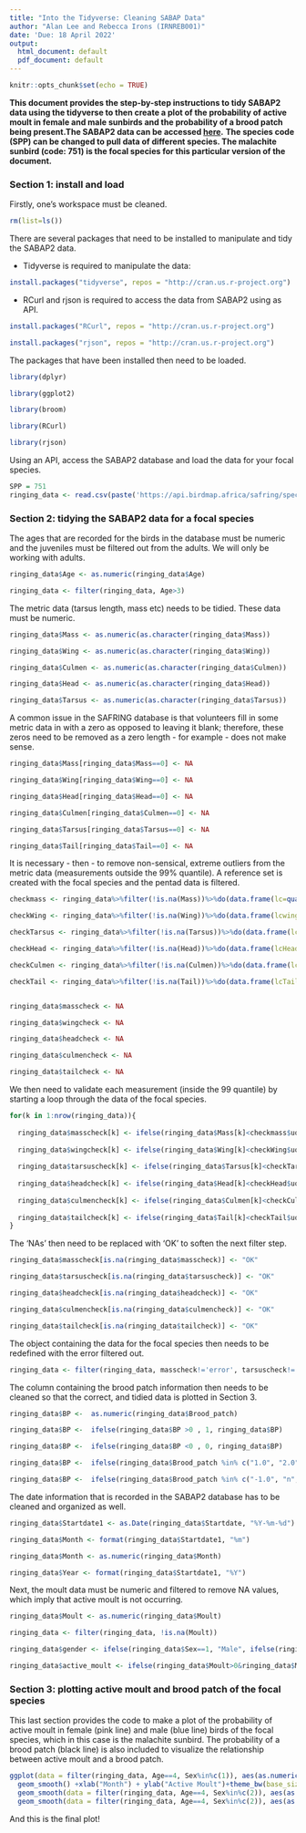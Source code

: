 ```yaml
---
title: "Into the Tidyverse: Cleaning SABAP Data"
author: "Alan Lee and Rebecca Irons (IRNREB001)"
date: 'Due: 18 April 2022'
output:
  html_document: default
  pdf_document: default
---
```


```r
knitr::opts_chunk$set(echo = TRUE)
```


**This document provides the step-by-step instructions to tidy SABAP2 data using the tidyverse to then create a plot of the probability of active moult in female and male sunbirds and the probability of a brood patch being present.The SABAP2 data can be accessed [here](https://sabap2.birdmap.africa/).**
**The species code (SPP) can be changed to pull data of different species. The malachite sunbird (code: 751) is the focal species for this particular version of the document.**



### Section 1: install and load

Firstly, one's workspace must be cleaned. 

```r

rm(list=ls())
```


There are several packages that need to be installed to manipulate and tidy the SABAP2 data. 

- Tidyverse is required to manipulate the data: 
```r
install.packages("tidyverse", repos = "http://cran.us.r-project.org")
```

- RCurl and rjson is required to access the data from SABAP2 using as API.  
```r
install.packages("RCurl", repos = "http://cran.us.r-project.org")

install.packages("rjson", repos = "http://cran.us.r-project.org")
```


The packages that have been installed then need to be loaded. 

```r
library(dplyr)

library(ggplot2)

library(broom)

library(RCurl)

library(rjson)
```


Using an API, access the SABAP2 database and load the data for your focal species. 

```r
SPP = 751
ringing_data <- read.csv(paste('https://api.birdmap.africa/safring/species/records_list/',SPP,'?format=csv',sep=""))
```





### Section 2: tidying the SABAP2 data for a focal species

The ages that are recorded for the birds in the database must be numeric and the juveniles must be filtered out from the adults. We will only be working with adults. 

```r

ringing_data$Age <- as.numeric(ringing_data$Age)

ringing_data <- filter(ringing_data, Age>3)
```


The metric data (tarsus length, mass etc) needs to be tidied. These data must be numeric.
```r

ringing_data$Mass <- as.numeric(as.character(ringing_data$Mass))

ringing_data$Wing <- as.numeric(as.character(ringing_data$Wing))

ringing_data$Culmen <- as.numeric(as.character(ringing_data$Culmen)) 

ringing_data$Head <- as.numeric(as.character(ringing_data$Head))

ringing_data$Tarsus <- as.numeric(as.character(ringing_data$Tarsus))
```


A common issue in the SAFRING database is that volunteers fill in some metric data in with a zero as opposed to leaving it blank; therefore, these zeros need to be removed as a zero length - for example - does not make sense. 

```r

ringing_data$Mass[ringing_data$Mass==0] <- NA

ringing_data$Wing[ringing_data$Wing==0] <- NA

ringing_data$Head[ringing_data$Head==0] <- NA

ringing_data$Culmen[ringing_data$Culmen==0] <- NA

ringing_data$Tarsus[ringing_data$Tarsus==0] <- NA

ringing_data$Tail[ringing_data$Tail==0] <- NA

```


It is necessary - then - to remove non-sensical, extreme outliers from the metric data (measurements outside the 99% quantile). A reference set is created with the focal species and the pentad data is filtered.

```r
  
checkmass <- ringing_data%>%filter(!is.na(Mass))%>%do(data.frame(lc=quantile(.$Mass, c(.05)), uq=quantile(.$Mass, c(.995)), n=length(.$Mass) ))

checkWing <- ringing_data%>%filter(!is.na(Wing))%>%do(data.frame(lcwing=quantile(.$Wing, c(.005)), uqwing=quantile(.$Wing, c(.995)), n=length(.$Wing)))

checkTarsus <- ringing_data%>%filter(!is.na(Tarsus))%>%do(data.frame(lctarsus=quantile(.$Tarsus, c(.005)), uqtarsus=quantile(.$Tarsus, c(.995)), n=length(.$Tarsus)))

checkHead <- ringing_data%>%filter(!is.na(Head))%>%do(data.frame(lcHead=quantile(.$Head, c(.005)), uqHead=quantile(.$Head, c(.995)), n=length(.$Head)))

checkCulmen <- ringing_data%>%filter(!is.na(Culmen))%>%do(data.frame(lcCulmen=quantile(.$Culmen, c(.005)), uqCulmen=quantile(.$Culmen, c(.995)), n=length(.$Culmen)))

checkTail <- ringing_data%>%filter(!is.na(Tail))%>%do(data.frame(lcTail=quantile(.$Tail, c(.005)), uqTail=quantile(.$Tail, c(.995)), n=length(.$Tail)))


ringing_data$masscheck <- NA

ringing_data$wingcheck <- NA

ringing_data$headcheck <- NA

ringing_data$culmencheck <- NA

ringing_data$tailcheck <- NA
```


We then need to validate each measurement (inside the 99 quantile) by starting a loop through the data of the focal species.

```r

for(k in 1:nrow(ringing_data)){
  
  ringing_data$masscheck[k] <- ifelse(ringing_data$Mass[k]<checkmass$uq & ringing_data$Mass[k]>checkmass$lc , "OK", "error")  
  
  ringing_data$wingcheck[k] <- ifelse(ringing_data$Wing[k]<checkWing$uq & ringing_data$Wing[k]>checkWing$lc , "OK", "error") 
  
  ringing_data$tarsuscheck[k] <- ifelse(ringing_data$Tarsus[k]<checkTarsus$uq & ringing_data$Tarsus[k]>checkTarsus$lc , "OK", "error")  
  
  ringing_data$headcheck[k] <- ifelse(ringing_data$Head[k]<checkHead$uq & ringing_data$Head[k]>checkHead$lc , "OK", "error") 
  
  ringing_data$culmencheck[k] <- ifelse(ringing_data$Culmen[k]<checkCulmen$uq & ringing_data$Culmen[k]>checkCulmen$lc , "OK", "error") 
  
  ringing_data$tailcheck[k] <- ifelse(ringing_data$Tail[k]<checkTail$uq & ringing_data$Tail[k]>checkTail$lc , "OK", "error")  
}  
```


The 'NAs' then need to be replaced with 'OK' to soften the next filter step.

```r

ringing_data$masscheck[is.na(ringing_data$masscheck)] <- "OK"

ringing_data$tarsuscheck[is.na(ringing_data$tarsuscheck)] <- "OK"

ringing_data$headcheck[is.na(ringing_data$headcheck)] <- "OK"

ringing_data$culmencheck[is.na(ringing_data$culmencheck)] <- "OK"

ringing_data$tailcheck[is.na(ringing_data$tailcheck)] <- "OK"
```


The object containing the data for the focal species then needs to be redefined with the error filtered out. 

```r

ringing_data <- filter(ringing_data, masscheck!='error', tarsuscheck!='error',headcheck!='error',culmencheck!='error',tailcheck!='error')

```

The column containing the brood patch information then needs to be cleaned so that the correct, and tidied data is plotted in Section 3. 
```r

ringing_data$BP <-  as.numeric(ringing_data$Brood_patch) 

ringing_data$BP <-  ifelse(ringing_data$BP >0 , 1, ringing_data$BP)

ringing_data$BP <-  ifelse(ringing_data$BP <0 , 0, ringing_data$BP)

ringing_data$BP <-  ifelse(ringing_data$Brood_patch %in% c("1.0", "2.0", "y", "BP", "Brood Patch") , 1, ringing_data$BP)

ringing_data$BP <-  ifelse(ringing_data$Brood_patch %in% c("-1.0", "n", "N", "no") , 0, ringing_data$BP)

```


The date information that is recorded in the SABAP2 database has to be cleaned and organized as well. 
```r

ringing_data$Startdate1 <- as.Date(ringing_data$Startdate, "%Y-%m-%d")

ringing_data$Month <- format(ringing_data$Startdate1, "%m") 

ringing_data$Month <- as.numeric(ringing_data$Month)

ringing_data$Year <- format(ringing_data$Startdate1, "%Y") 

```


Next, the moult data must be numeric and filtered to remove NA values, which imply that active moult is not occurring. 
```r

ringing_data$Moult <- as.numeric(ringing_data$Moult)

ringing_data <- filter(ringing_data, !is.na(Moult))

ringing_data$gender <- ifelse(ringing_data$Sex==1, "Male", ifelse(ringing_data$Sex==2, "Female", NA))

ringing_data$active_moult <- ifelse(ringing_data$Moult>0&ringing_data$Moult<5555555555, 1, 0)
```





### Section 3: plotting active moult and brood patch of the focal species

This last section provides the code to make a plot of the probability of active moult in female (pink line) and male (blue line) birds of the focal species, which in this case is the malachite sunbird. The probability of a brood patch (black line) is also included to visualize the relationship between active moult and a brood patch. 

```r

ggplot(data = filter(ringing_data, Age==4, Sex%in%c(1)), aes(as.numeric(Month), active_moult))+  
  geom_smooth() +xlab("Month") + ylab("Active Moult")+theme_bw(base_size = 14)+
  geom_smooth(data = filter(ringing_data, Age==4, Sex%in%c(2)), aes(as.numeric(Month), active_moult), colour="pink", size = 2)+
  geom_smooth(data = filter(ringing_data, Age==4, Sex%in%c(2)), aes(as.numeric(Month), BP), colour="black", size = 0.5)
```

And this is the final plot!



